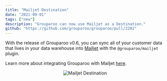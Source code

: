 ```yaml
---
title: "Mailjet Destination"
date: "2021-09-01"
tags: ["new"]
description: "Grouparoo can now use Mailjet as a Destination."
github: "https://github.com/grouparoo/grouparoo/pull/2202"
---
```


With the release of Grouparoo v0.6, you can sync all of your customer data that lives
in your data warehouse into [Mailjet](https://www.mailjet.com/) with the `@grouparoo/mailjet` plugin.

Learn more about integrating Grouparoo with Mailjet [here](/integrations/destinations/mailjet).

<center>
  <Image
    alt="Mailjet Destination"
    src="releases/2021-09-01-mailjet.png"
    width={733}
    height={335}
  />
</center>
